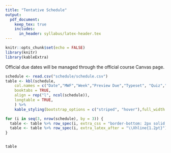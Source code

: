 ```yaml
---
title: "Tentative Schedule"
output: 
  pdf_document:
    keep_tex: true
    includes:
      in_header: syllabus/latex-header.tex
---
```

```r
knitr::opts_chunk$set(echo = FALSE)
library(knitr)
library(kableExtra)
```

Official due dates will be managed through the official course Canvas page.

```r
schedule <- read.csv("schedule/schedule.csv")
table <- kbl(schedule,
    col.names = c("Date","MWF","Week","Preview Due","Typeset", "Quiz","Exam","Other"), 
    booktabs = TRUE,
    align = rep("l", ncol(schedule)),
    longtable = TRUE,
    ) %>%
    kable_styling(bootstrap_options = c("striped", "hover"),full_width = F)

for (i in seq(3, nrow(schedule), by = 3)) {
  table <- table %>% row_spec(i, extra_css = "border-bottom: 2px solid black;")
  table <- table %>% row_spec(i, extra_latex_after = "\\Xhline{1.2pt}")
}


table
```